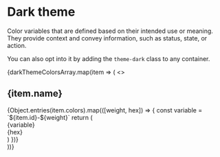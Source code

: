 
<Meta title="foundations/Dark Theme" />

# Dark theme

Color variables that are defined based on their intended use or meaning. They
provide context and convey information, such as status, state, or action.

You can also opt into it by adding the `theme-dark` class to any container.

<div>
  {darkThemeColorsArray.map(item => (
    <>
      <h2>{item.name}</h2>
      <div class="docs-colorSet sb-unstyled theme-light">
        {Object.entries(item.colors).map(([weight, hex]) => {
          const variable = `${item.id}-${weight}`
          return (
            <div class="docs-colorItem" key={variable}>
              <div class="color" style={{ backgroundColor: hex }} />
              <div class="info">
                <div class="variable">{variable}</div>
                <div class="hex">{hex}</div>
              </div>
            </div>
          )
        })}
      </div>
    </>
  ))}
</div>
